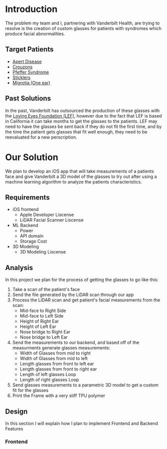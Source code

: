 # Introduction

The problem my team and I, partnering with Vanderbilt Health, are trying to resolve is the creation of custom glasses for patients with syndromes which produce facial abnormalities.

## Target Patients

* [Apert Disease](https://my.clevelandclinic.org/health/diseases/22077-apert-syndrome)
* [Crouzons](https://www.chop.edu/conditions-diseases/crouzon-syndrome)
* [Pfeffer Syndrome](https://my.clevelandclinic.org/health/diseases/25125-pfeiffer-syndrome)
* [Sticklers](https://my.clevelandclinic.org/health/diseases/17987-stickler-syndrome)
* [Migrotia (One ear)](https://my.clevelandclinic.org/health/diseases/21063-microtia)

## Past Solutions

In the past, Vanderbilt has outsourced the production of these glasses with the [Loving Eyes Foundation (LEF)](https://www.lovingeyesfoundation.org/), however due to the fact that LEF is based in California it can take months to get the glasses to the patients. LEF may need to have the glasses be sent back if they do not fit the first time, and by the time the patient gets glasses that fit well enough, they need to be reevaluated for a new perscription.

# Our Solution

We plan to develop an iOS app that will take measurements of a patients face and give Vanderbilt a 3D model of the glasses to try out after using a machine learning algorithm to analyze the patients characteristics.

## Requirements

* iOS frontend
    * Apple Developer Liscense
    * LiDAR Facial Scanner Liscense
* ML Backend
    * Power
    * API domain 
    * Storage Cost
* 3D Modeling
    * 3D Modeling Liscense

## Analysis

In this project we plan for the process of getting the glasses to go like this:

1. Take a scan of the patient's face
2. Send the file generated by the LiDAR scan through our app
3. Process the LiDAR scan and get patient's facial measurements from the scan:
    * Mid-face to Right Side
    * Mid-face to Left Side
    * Height of Right Ear
    * Height of Left Ear
    * Nose bridge to Right Ear
    * Nose bridge to Left Ear
4. Send the measurements to our backend, and based off of the measurments generate glasses measurements:
    * Width of Glasses from mid to right
    * Width of Glasses from mid to left
    * Length glasses from front to left ear
    * Length glasses from front to right ear
    * Length of left glasses Loop
    * Length of right glasses Loop
5. Send glasses measurements to a parametric 3D model to get a custom fit for the glasses
6. Print the Frame with a very stiff TPU polymer

## Design

In this section I will explain how I plan to implement Frontend and Backend Features

### Frontend


